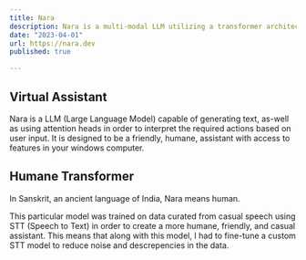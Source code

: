 ```yaml
---
title: Nara
description: Nara is a multi-modal LLM utilizing a transformer architecture for NLP and VA, is designed to be a friendly, humane, assistant with access to features in your windows computer. It is capable of generating text and interpreting the required actions based on user input. I am currently attempting to implement it into the Arch Linux OS.
date: "2023-04-01"
url: https://nara.dev
published: true

---
```


## Virtual Assistant

Nara is a LLM (Large Language Model) capable of generating text, as-well as using attention heads in order to interpret the required actions based on user input. It is designed to be a friendly, humane, assistant with access to features in your windows computer.

## Humane Transformer

In Sanskrit, an ancient language of India, Nara means human.

This particular model was trained on data curated from casual speech using STT (Speech to Text) in order to create a more humane, friendly, and casual assistant.
This means that along with this model, I had to fine-tune a custom STT model to reduce noise and descrepencies in the data.


